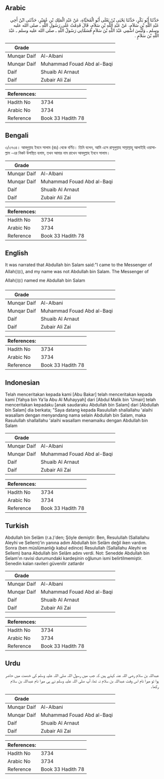 ## Arabic


<div dir="rtl" lang="ar" style={{fontSize:'larger',backgroundColor:'#f8f9fa',padding:20}}>
حَدَّثَنَا أَبُو بَكْرٍ، حَدَّثَنَا يَحْيَى بْنُ يَعْلَى أَبُو الْمُحَيَّاةِ، عَنْ عَبْدِ الْمَلِكِ بْنِ عُمَيْرٍ، حَدَّثَنَى ابْنُ أَخِي عَبْدِ اللَّهِ بْنِ سَلاَمٍ، عَنْ عَبْدِ اللَّهِ بْنِ سَلاَمٍ، قَالَ قَدِمْتُ عَلَى رَسُولِ اللَّهِ ـ صلى الله عليه وسلم ـ وَلَيْسَ اسْمِي عَبْدَ اللَّهِ بْنَ سَلاَمٍ فَسَمَّانِي رَسُولُ اللَّهِ ـ صلى الله عليه وسلم ـ عَبْدَ اللَّهِ بْنَ سَلاَمٍ ‏.‏
</div>
<div style={{backgroundColor:'#f8f9fa',padding:20, marginBottom: 10}}><table> <thead> <tr> <th>Grade</th> <th></th> </tr> </thead> <tbody> <tr><td>Munqar Daif</td><td>Al-Albani</td></tr><tr><td>Munqar Daif</td><td>Muhammad Fouad Abd al-Baqi</td></tr><tr><td>Daif</td><td>Shuaib Al Arnaut</td></tr><tr><td>Daif</td><td>Zubair Ali Zai</td></tr></tbody></table><table> <thead> <tr> <th>References:</th> <th></th> </tr> </thead> <tbody><tr><td>Hadith No</td><td>3734</td></tr><tr><td>Arabic No</td><td>3734</td></tr><tr><td>Reference</td><td>Book 33 Hadith 78</td></tr></tbody></table></div>

## Bengali


<div dir="ltr" lang="bn" style={{fontSize:'larger',backgroundColor:'#f8f9fa',padding:20}}>
৩/৩৭৩৪। আবদুল্লাহ ইবনে সালাম (রাঃ) থেকে বর্ণিত। তিনি বলেন, আমি এসে রাসূলুল্লাহ সাল্লাল্লাহু আলাইহি ওয়াসাল্লাম -এর নিকট উপস্থিত হলাম, তখন আমার নাম রাখেন আবদুল্লাহ ইবনে সালাম।
</div>
<div style={{backgroundColor:'#f8f9fa',padding:20, marginBottom: 10}}><table> <thead> <tr> <th>Grade</th> <th></th> </tr> </thead> <tbody> <tr><td>Munqar Daif</td><td>Al-Albani</td></tr><tr><td>Munqar Daif</td><td>Muhammad Fouad Abd al-Baqi</td></tr><tr><td>Daif</td><td>Shuaib Al Arnaut</td></tr><tr><td>Daif</td><td>Zubair Ali Zai</td></tr></tbody></table><table> <thead> <tr> <th>References:</th> <th></th> </tr> </thead> <tbody><tr><td>Hadith No</td><td>3734</td></tr><tr><td>Arabic No</td><td>3734</td></tr><tr><td>Reference</td><td>Book 33 Hadith 78</td></tr></tbody></table></div>

## English


<div dir="ltr" lang="en" style={{fontSize:'larger',backgroundColor:'#f8f9fa',padding:20}}>
It was narrated that Abdullah bin Salam said:"I came to the Messenger of Allah(ﷺ), and my name was not Abdullah bin Salam. The Messenger of Allah(ﷺ) named me Abdullah bin Salam
</div>
<div style={{backgroundColor:'#f8f9fa',padding:20, marginBottom: 10}}><table> <thead> <tr> <th>Grade</th> <th></th> </tr> </thead> <tbody> <tr><td>Munqar Daif</td><td>Al-Albani</td></tr><tr><td>Munqar Daif</td><td>Muhammad Fouad Abd al-Baqi</td></tr><tr><td>Daif</td><td>Shuaib Al Arnaut</td></tr><tr><td>Daif</td><td>Zubair Ali Zai</td></tr></tbody></table><table> <thead> <tr> <th>References:</th> <th></th> </tr> </thead> <tbody><tr><td>Hadith No</td><td>3734</td></tr><tr><td>Arabic No</td><td>3734</td></tr><tr><td>Reference</td><td>Book 33 Hadith 78</td></tr></tbody></table></div>

## Indonesian


<div dir="ltr" lang="id" style={{fontSize:'larger',backgroundColor:'#f8f9fa',padding:20}}>
Telah menceritakan kepada kami [Abu Bakar] telah menceritakan kepada kami [Yahya bin Ya'la Abu Al Muhayyah] dari [Abdul Malik bin 'Umair] telah menceritakan kepadaku [anak saudaraku Abdullah bin Salam] dari [Abdullah bin Salam] dia berkata; "Saya datang kepada Rasulullah shallallahu 'alaihi wasallam dengan menyandang nama selain Abdullah bin Salam, maka Rasulullah shallallahu 'alaihi wasallam menamaiku dengan Abdullah bin Salam
</div>
<div style={{backgroundColor:'#f8f9fa',padding:20, marginBottom: 10}}><table> <thead> <tr> <th>Grade</th> <th></th> </tr> </thead> <tbody> <tr><td>Munqar Daif</td><td>Al-Albani</td></tr><tr><td>Munqar Daif</td><td>Muhammad Fouad Abd al-Baqi</td></tr><tr><td>Daif</td><td>Shuaib Al Arnaut</td></tr><tr><td>Daif</td><td>Zubair Ali Zai</td></tr></tbody></table><table> <thead> <tr> <th>References:</th> <th></th> </tr> </thead> <tbody><tr><td>Hadith No</td><td>3734</td></tr><tr><td>Arabic No</td><td>3734</td></tr><tr><td>Reference</td><td>Book 33 Hadith 78</td></tr></tbody></table></div>

## Turkish


<div dir="ltr" lang="tr" style={{fontSize:'larger',backgroundColor:'#f8f9fa',padding:20}}>
Abdullah bin Selâm (r.a.)'den; Şöyle demiştir: Ben, Resulullah (Sallallahu Aleyhi ve Sellem)'in yanına adım Abdullah bin Selâm değil iken vardım. Sonra (ben müslümanlığı kabul edince) Resulullah (Sallallahu Aleyhi ve Sellem) bana Abdullah bin Selâm adını verdi. Not: Senedde Abdullah bin Selam'ın ravisi durumundaki kardeşinin oğlunun ismi belirtilmemiştir. Senedin kalan ravileri güvenilir zatlardır
</div>
<div style={{backgroundColor:'#f8f9fa',padding:20, marginBottom: 10}}><table> <thead> <tr> <th>Grade</th> <th></th> </tr> </thead> <tbody> <tr><td>Munqar Daif</td><td>Al-Albani</td></tr><tr><td>Munqar Daif</td><td>Muhammad Fouad Abd al-Baqi</td></tr><tr><td>Daif</td><td>Shuaib Al Arnaut</td></tr><tr><td>Daif</td><td>Zubair Ali Zai</td></tr></tbody></table><table> <thead> <tr> <th>References:</th> <th></th> </tr> </thead> <tbody><tr><td>Hadith No</td><td>3734</td></tr><tr><td>Arabic No</td><td>3734</td></tr><tr><td>Reference</td><td>Book 33 Hadith 78</td></tr></tbody></table></div>

## Urdu


<div dir="rtl" lang="ur" style={{fontSize:'larger',backgroundColor:'#f8f9fa',padding:20}}>
عبداللہ بن سلام رضی اللہ عنہ کہتے ہیں کہ جب میں رسول اللہ صلی اللہ علیہ وسلم کی خدمت میں حاضر ہوا تو میرا نام اس وقت عبداللہ بن سلام نہ تھا، آپ صلی اللہ علیہ وسلم نے ہی میرا نام عبداللہ بن سلام رکھا۔
</div>
<div style={{backgroundColor:'#f8f9fa',padding:20, marginBottom: 10}}><table> <thead> <tr> <th>Grade</th> <th></th> </tr> </thead> <tbody> <tr><td>Munqar Daif</td><td>Al-Albani</td></tr><tr><td>Munqar Daif</td><td>Muhammad Fouad Abd al-Baqi</td></tr><tr><td>Daif</td><td>Shuaib Al Arnaut</td></tr><tr><td>Daif</td><td>Zubair Ali Zai</td></tr></tbody></table><table> <thead> <tr> <th>References:</th> <th></th> </tr> </thead> <tbody><tr><td>Hadith No</td><td>3734</td></tr><tr><td>Arabic No</td><td>3734</td></tr><tr><td>Reference</td><td>Book 33 Hadith 78</td></tr></tbody></table></div>
